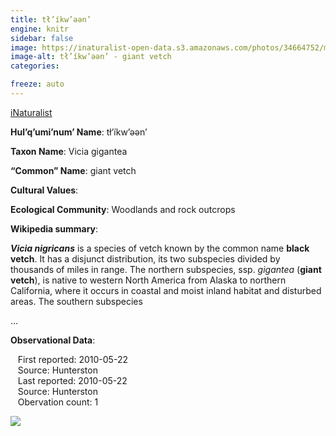 ```yaml
---
title: tł’íkw’əәn’
engine: knitr
sidebar: false
image: https://inaturalist-open-data.s3.amazonaws.com/photos/34664752/medium.jpeg
image-alt: tł’íkw’əәn’ - giant vetch
categories:

freeze: auto
---
```


<div role="img" class="imerss-photo" style="background-image: url(https://inaturalist-open-data.s3.amazonaws.com/photos/34664752/medium.jpeg)" 
 alt="tł’íkw’əәn’ - giant vetch">
 <a href="https://www.inaturalist.org/taxa/53322" target="_blank" class="taxonDisplay-iNat-extern">iNaturalist<span class="external-link"></span></a>
</div>

**Hul'q'umi'num' Name**: tł’íkw’əәn’



**Taxon Name**: Vicia gigantea

**"Common" Name**: giant vetch

**Cultural Values**:

:::{layout-nrow=1}

:::

**Ecological Community**: Woodlands and rock outcrops

**Wikipedia summary**:
<p class="mw-empty-elt">
</p>

<p><i><b>Vicia nigricans</b></i> is a species of vetch known by the common name <b>black vetch</b>. It has a disjunct distribution, its two subspecies divided by thousands of miles in range. The northern subspecies, ssp. <i>gigantea</i> (<b>giant vetch</b>), is native to western North America from Alaska to northern California, where it occurs in coastal and moist inland habitat and disturbed areas. The southern subspecies</p>...

**Observational Data**:

|    First reported: 2010-05-22

|    Source: Hunterston

|    Last reported: 2010-05-22

|    Source: Hunterston

|    Obervation count: 1

![](community_dist.png)
